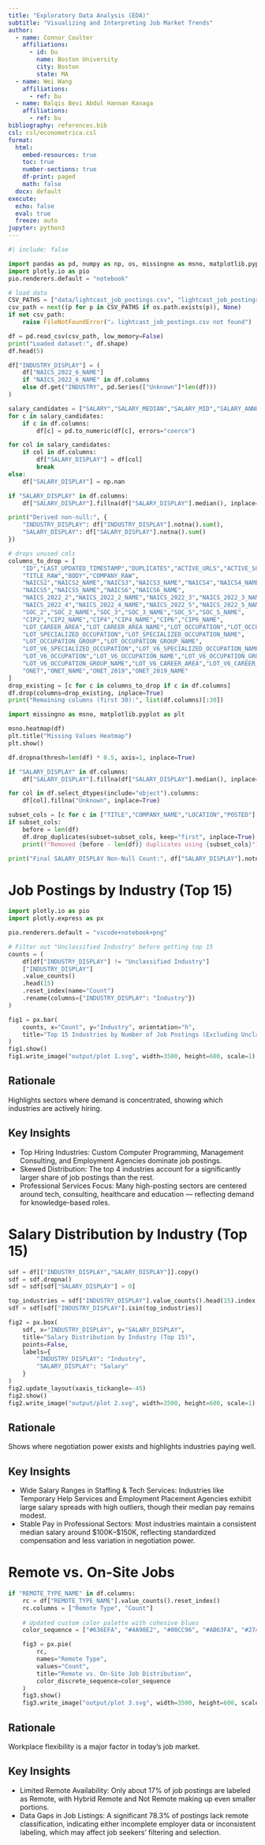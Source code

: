 ```yaml
---
title: "Exploratory Data Analysis (EDA)"
subtitle: "Visualizing and Interpreting Job Market Trends"
author:
  - name: Connor Coulter
    affiliations:
      - id: bu
        name: Boston University
        city: Boston
        state: MA
  - name: Wei Wang
    affiliations:
      - ref: bu
  - name: Balqis Bevi Abdul Hannan Kanaga
    affiliations:
      - ref: bu
bibliography: references.bib
csl: csl/econometrica.csl
format: 
  html:
    embed-resources: true
    toc: true
    number-sections: true
    df-print: paged
    math: false
  docx: default
execute:
  echo: false
  eval: true
  freeze: auto
jupyter: python3
---
```


```python

#| include: false

import pandas as pd, numpy as np, os, missingno as msno, matplotlib.pyplot as plt
import plotly.io as pio
pio.renderers.default = "notebook"

# load data
CSV_PATHS = ["data/lightcast_job_postings.csv", "lightcast_job_postings.csv"]
csv_path = next((p for p in CSV_PATHS if os.path.exists(p)), None)
if not csv_path:
    raise FileNotFoundError("⚠️ lightcast_job_postings.csv not found")

df = pd.read_csv(csv_path, low_memory=False)
print("Loaded dataset:", df.shape)
df.head(5)

df["INDUSTRY_DISPLAY"] = (
    df["NAICS_2022_6_NAME"]
    if "NAICS_2022_6_NAME" in df.columns
    else df.get("INDUSTRY", pd.Series(["Unknown"]*len(df)))
)

salary_candidates = ["SALARY","SALARY_MEDIAN","SALARY_MID","SALARY_ANNUAL","PAY_RATE"]
for c in salary_candidates:
    if c in df.columns:
        df[c] = pd.to_numeric(df[c], errors="coerce")

for col in salary_candidates:
    if col in df.columns:
        df["SALARY_DISPLAY"] = df[col]
        break
else:
    df["SALARY_DISPLAY"] = np.nan

if "SALARY_DISPLAY" in df.columns:
    df["SALARY_DISPLAY"].fillna(df["SALARY_DISPLAY"].median(), inplace=True)

print("Derived non-null:", {
    "INDUSTRY_DISPLAY": df["INDUSTRY_DISPLAY"].notna().sum(),
    "SALARY_DISPLAY": df["SALARY_DISPLAY"].notna().sum()
})

# drops unused cols
columns_to_drop = [
    "ID","LAST_UPDATED_TIMESTAMP","DUPLICATES","ACTIVE_URLS","ACTIVE_SOURCES_INFO",
    "TITLE_RAW","BODY","COMPANY_RAW",
    "NAICS2","NAICS2_NAME","NAICS3","NAICS3_NAME","NAICS4","NAICS4_NAME",
    "NAICS5","NAICS5_NAME","NAICS6","NAICS6_NAME",
    "NAICS_2022_2","NAICS_2022_2_NAME","NAICS_2022_3","NAICS_2022_3_NAME",
    "NAICS_2022_4","NAICS_2022_4_NAME","NAICS_2022_5","NAICS_2022_5_NAME",
    "SOC_2","SOC_2_NAME","SOC_3","SOC_3_NAME","SOC_5","SOC_5_NAME",
    "CIP2","CIP2_NAME","CIP4","CIP4_NAME","CIP6","CIP6_NAME",
    "LOT_CAREER_AREA","LOT_CAREER_AREA_NAME","LOT_OCCUPATION","LOT_OCCUPATION_NAME",
    "LOT_SPECIALIZED_OCCUPATION","LOT_SPECIALIZED_OCCUPATION_NAME",
    "LOT_OCCUPATION_GROUP","LOT_OCCUPATION_GROUP_NAME",
    "LOT_V6_SPECIALIZED_OCCUPATION","LOT_V6_SPECIALIZED_OCCUPATION_NAME",
    "LOT_V6_OCCUPATION","LOT_V6_OCCUPATION_NAME","LOT_V6_OCCUPATION_GROUP",
    "LOT_V6_OCCUPATION_GROUP_NAME","LOT_V6_CAREER_AREA","LOT_V6_CAREER_AREA_NAME",
    "ONET","ONET_NAME","ONET_2019","ONET_2019_NAME"
]
drop_existing = [c for c in columns_to_drop if c in df.columns]
df.drop(columns=drop_existing, inplace=True)
print("Remaining columns (first 30):", list(df.columns)[:30])

import missingno as msno, matplotlib.pyplot as plt

msno.heatmap(df)
plt.title("Missing Values Heatmap")
plt.show()

df.dropna(thresh=len(df) * 0.5, axis=1, inplace=True)

if "SALARY_DISPLAY" in df.columns:
    df["SALARY_DISPLAY"].fillna(df["SALARY_DISPLAY"].median(), inplace=True)

for col in df.select_dtypes(include="object").columns:
    df[col].fillna("Unknown", inplace=True)

subset_cols = [c for c in ["TITLE","COMPANY_NAME","LOCATION","POSTED"] if c in df.columns]
if subset_cols:
    before = len(df)
    df.drop_duplicates(subset=subset_cols, keep="first", inplace=True)
    print(f"Removed {before - len(df)} duplicates using {subset_cols}")

print("Final SALARY_DISPLAY Non-Null Count:", df["SALARY_DISPLAY"].notna().sum())
```


# Job Postings by Industry (Top 15)
```python
import plotly.io as pio
import plotly.express as px

pio.renderers.default = "vscode+notebook+png"

# Filter out "Unclassified Industry" before getting top 15
counts = (
    df[df["INDUSTRY_DISPLAY"] != "Unclassified Industry"]
    ["INDUSTRY_DISPLAY"]
    .value_counts()
    .head(15)
    .reset_index(name="Count")
    .rename(columns={"INDUSTRY_DISPLAY": "Industry"})
)

fig1 = px.bar(
    counts, x="Count", y="Industry", orientation="h",
    title="Top 15 Industries by Number of Job Postings (Excluding Unclassified)"
)
fig1.show()
fig1.write_image("output/plot 1.svg", width=3500, height=600, scale=1)
```

## Rationale
Highlights sectors where demand is concentrated, showing which industries are actively hiring.

## Key Insights
- Top Hiring Industries:
Custom Computer Programming, Management Consulting, and Employment Agencies dominate job postings.
- Skewed Distribution:
The top 4 industries account for a significantly larger share of job postings than the rest.
- Professional Services Focus:
Many high-posting sectors are centered around tech, consulting, healthcare and education — reflecting demand for knowledge-based roles.

# Salary Distribution by Industry (Top 15)
```python
sdf = df[["INDUSTRY_DISPLAY","SALARY_DISPLAY"]].copy()
sdf = sdf.dropna()
sdf = sdf[sdf["SALARY_DISPLAY"] > 0]

top_industries = sdf["INDUSTRY_DISPLAY"].value_counts().head(15).index
sdf = sdf[sdf["INDUSTRY_DISPLAY"].isin(top_industries)]

fig2 = px.box(
    sdf, x="INDUSTRY_DISPLAY", y="SALARY_DISPLAY",
    title="Salary Distribution by Industry (Top 15)",
    points=False,
    labels={
        "INDUSTRY_DISPLAY": "Industry",
        "SALARY_DISPLAY": "Salary"
    }
)
fig2.update_layout(xaxis_tickangle=-45)
fig2.show()
fig2.write_image("output/plot 2.svg", width=3500, height=600, scale=1)
```

## Rationale
Shows where negotiation power exists and highlights industries paying well.

## Key Insights
- Wide Salary Ranges in Staffing & Tech Services:
Industries like Temporary Help Services and Employment Placement Agencies exhibit large salary spreads with high outliers, though their median pay remains modest.
- Stable Pay in Professional Sectors:
Most industries maintain a consistent median salary around $100K–$150K, reflecting standardized compensation and less variation in negotiation power.

# Remote vs. On-Site Jobs
```python
if "REMOTE_TYPE_NAME" in df.columns:
    rc = df["REMOTE_TYPE_NAME"].value_counts().reset_index()
    rc.columns = ["Remote Type", "Count"]
    
    # Updated custom color palette with cohesive blues
    color_sequence = ["#636EFA", "#4A90E2", "#00CC96", "#AB63FA", "#274BDB"] 

    fig3 = px.pie(
        rc,
        names="Remote Type",
        values="Count",
        title="Remote vs. On-Site Job Distribution",
        color_discrete_sequence=color_sequence
    )
    fig3.show()
    fig3.write_image("output/plot 3.svg", width=3500, height=600, scale=1)
```

## Rationale
Workplace flexibility is a major factor in today’s job market.

## Key Insights
- Limited Remote Availability:
Only about 17% of job postings are labeled as Remote, with Hybrid Remote and Not Remote making up even smaller portions.
- Data Gaps in Job Listings:
A significant 78.3% of postings lack remote classification, indicating either incomplete employer data or inconsistent labeling, which may affect job seekers’ filtering and selection.
